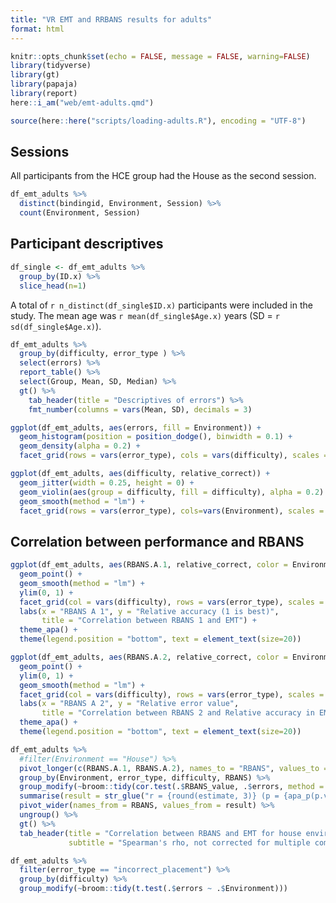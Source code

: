 ```yaml
---
title: "VR EMT and RRBANS results for adults"
format: html
---
```


```r
knitr::opts_chunk$set(echo = FALSE, message = FALSE, warning=FALSE)
library(tidyverse)
library(gt)
library(papaja)
library(report)
here::i_am("web/emt-adults.qmd")
```

```r
source(here::here("scripts/loading-adults.R"), encoding = "UTF-8")
```

## Sessions

All participants from the HCE group had the House as the second session. 

```r
df_emt_adults %>%
  distinct(bindingid, Environment, Session) %>%
  count(Environment, Session)
```

## Participant descriptives

```r
df_single <- df_emt_adults %>%
  group_by(ID.x) %>%
  slice_head(n=1)
```

A total of `r n_distinct(df_single$ID.x)` participants were included in the study. The mean age was `r mean(df_single$Age.x)` years (SD = `r sd(df_single$Age.x)`).

```r
df_emt_adults %>%
  group_by(difficulty, error_type ) %>%
  select(errors) %>%
  report_table() %>%
  select(Group, Mean, SD, Median) %>%
  gt() %>%
    tab_header(title = "Descriptives of errors") %>%
    fmt_number(columns = vars(Mean, SD), decimals = 3) 
```

```r
ggplot(df_emt_adults, aes(errors, fill = Environment)) +
  geom_histogram(position = position_dodge(), binwidth = 0.1) +
  geom_density(alpha = 0.2) +
  facet_grid(rows = vars(error_type), cols = vars(difficulty), scales = "free_x")
```

```r
ggplot(df_emt_adults, aes(difficulty, relative_correct)) +
  geom_jitter(width = 0.25, height = 0) +
  geom_violin(aes(group = difficulty, fill = difficulty), alpha = 0.2) +
  geom_smooth(method = "lm") +
  facet_grid(rows = vars(error_type), cols=vars(Environment), scales = "free_y")
```

## Correlation between performance and RBANS

```r
ggplot(df_emt_adults, aes(RBANS.A.1, relative_correct, color = Environment)) +
  geom_point() +
  geom_smooth(method = "lm") + 
  ylim(0, 1) +
  facet_grid(col = vars(difficulty), rows = vars(error_type), scales = "free_y")  +
  labs(x = "RBANS A 1", y = "Relative accuracy (1 is best)",
       title = "Correlation between RBANS 1 and EMT") +
  theme_apa() +
  theme(legend.position = "bottom", text = element_text(size=20))
```

```r
ggplot(df_emt_adults, aes(RBANS.A.2, relative_correct, color = Environment)) +
  geom_point() +
  ylim(0, 1) +
  geom_smooth(method = "lm") +
  facet_grid(col = vars(difficulty), rows = vars(error_type), scales = "free_y")  +
  labs(x = "RBANS A 2", y = "Relative error value", 
       title = "Correlation between RBANS 2 and Relative accuracy in EMT") +
  theme_apa() +
  theme(legend.position = "bottom", text = element_text(size=20))
```

```r
df_emt_adults %>%
  #filter(Environment == "House") %>%
  pivot_longer(c(RBANS.A.1, RBANS.A.2), names_to = "RBANS", values_to = "RBANS_value") %>%
  group_by(Environment, error_type, difficulty, RBANS) %>%
  group_modify(~broom::tidy(cor.test(.$RBANS_value, .$errors, method = "spearman"))) %>%
  summarise(result = str_glue("r = {round(estimate, 3)} (p = {apa_p(p.value)})")) %>%
  pivot_wider(names_from = RBANS, values_from = result) %>%
  ungroup() %>%
  gt() %>%
  tab_header(title = "Correlation between RBANS and EMT for house environment",
             subtitle = "Spearman's rho, not corrected for multiple comparisons")
```


```r
df_emt_adults %>%
  filter(error_type == "incorrect_placement") %>%
  group_by(difficulty) %>%
  group_modify(~broom::tidy(t.test(.$errors ~ .$Environment)))
```